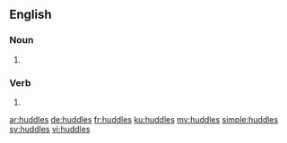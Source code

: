 ==English==

===Noun===
{{head|en|plural}}

# {{plural of|huddle|lang=en}}

===Verb===
{{head|en}}

# {{en-third-person singular of|huddle}}

[[ar:huddles]]
[[de:huddles]]
[[fr:huddles]]
[[ku:huddles]]
[[my:huddles]]
[[simple:huddles]]
[[sv:huddles]]
[[vi:huddles]]